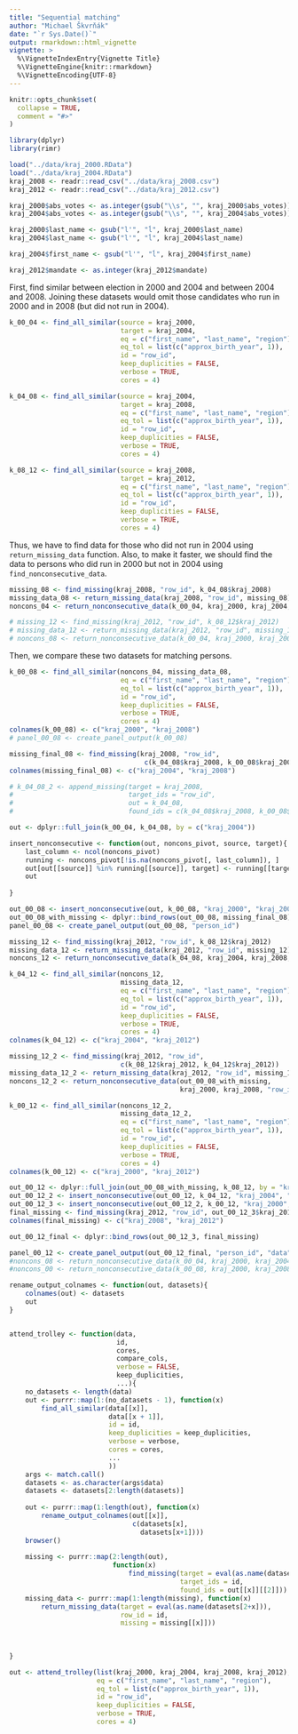 ```yaml
---
title: "Sequential matching"
author: "Michael Škvrňák"
date: "`r Sys.Date()`"
output: rmarkdown::html_vignette
vignette: >
  %\VignetteIndexEntry{Vignette Title}
  %\VignetteEngine{knitr::rmarkdown}
  %\VignetteEncoding{UTF-8}
---
```


```r
knitr::opts_chunk$set(
  collapse = TRUE,
  comment = "#>"
)
```

```r

library(dplyr)
library(rimr)

load("../data/kraj_2000.RData")
load("../data/kraj_2004.RData")
kraj_2008 <- readr::read_csv("../data/kraj_2008.csv")
kraj_2012 <- readr::read_csv("../data/kraj_2012.csv")

kraj_2000$abs_votes <- as.integer(gsub("\\s", "", kraj_2000$abs_votes))
kraj_2004$abs_votes <- as.integer(gsub("\\s", "", kraj_2004$abs_votes))

kraj_2000$last_name <- gsub("l'", "ĺ", kraj_2000$last_name)
kraj_2004$last_name <- gsub("l'", "ĺ", kraj_2004$last_name)

kraj_2004$first_name <- gsub("l'", "ĺ", kraj_2004$first_name)

kraj_2012$mandate <- as.integer(kraj_2012$mandate)

```

First, find similar between election in 2000 and 2004 and between 2004 and 2008. 
Joining these datasets would omit those candidates who run in 2000 and in 2008 
(but did not run in 2004).
```r
k_00_04 <- find_all_similar(source = kraj_2000, 
                            target = kraj_2004, 
                            eq = c("first_name", "last_name", "region"), 
                            eq_tol = list(c("approx_birth_year", 1)), 
                            id = "row_id", 
                            keep_duplicities = FALSE, 
                            verbose = TRUE, 
                            cores = 4)

k_04_08 <- find_all_similar(source = kraj_2004, 
                            target = kraj_2008, 
                            eq = c("first_name", "last_name", "region"), 
                            eq_tol = list(c("approx_birth_year", 1)), 
                            id = "row_id", 
                            keep_duplicities = FALSE, 
                            verbose = TRUE, 
                            cores = 4)

k_08_12 <- find_all_similar(source = kraj_2008, 
                            target = kraj_2012, 
                            eq = c("first_name", "last_name", "region"), 
                            eq_tol = list(c("approx_birth_year", 1)), 
                            id = "row_id", 
                            keep_duplicities = FALSE, 
                            verbose = TRUE, 
                            cores = 4)


```

Thus, we have to find data for those who did not run in 2004 
using `return_missing_data` function.
Also, to make it faster, we should find the data to persons who did run in 2000 but 
not in 2004 using `find_nonconsecutive_data`.

```r
missing_08 <- find_missing(kraj_2008, "row_id", k_04_08$kraj_2008)
missing_data_08 <- return_missing_data(kraj_2008, "row_id", missing_08)
noncons_04 <- return_nonconsecutive_data(k_00_04, kraj_2000, kraj_2004, "row_id")

# missing_12 <- find_missing(kraj_2012, "row_id", k_08_12$kraj_2012)
# missing_data_12 <- return_missing_data(kraj_2012, "row_id", missing_12)
# noncons_08 <- return_nonconsecutive_data(k_00_04, kraj_2000, kraj_2004, "row_id")


```

Then, we compare these two datasets for matching persons.
```r
k_00_08 <- find_all_similar(noncons_04, missing_data_08, 
                            eq = c("first_name", "last_name", "region"), 
                            eq_tol = list(c("approx_birth_year", 1)), 
                            id = "row_id", 
                            keep_duplicities = FALSE, 
                            verbose = TRUE, 
                            cores = 4)
colnames(k_00_08) <- c("kraj_2000", "kraj_2008")
# panel_00_08 <- create_panel_output(k_00_08)

missing_final_08 <- find_missing(kraj_2008, "row_id", 
                                  c(k_04_08$kraj_2008, k_00_08$kraj_2008))
colnames(missing_final_08) <- c("kraj_2004", "kraj_2008")

# k_04_08_2 <- append_missing(target = kraj_2008, 
#                             target_ids = "row_id", 
#                             out = k_04_08, 
#                             found_ids = c(k_04_08$kraj_2008, k_00_08$kraj_2008))

```

```r
out <- dplyr::full_join(k_00_04, k_04_08, by = c("kraj_2004"))

insert_nonconsecutive <- function(out, noncons_pivot, source, target){
    last_column <- ncol(noncons_pivot)
    running <- noncons_pivot[!is.na(noncons_pivot[, last_column]), ]
    out[out[[source]] %in% running[[source]], target] <- running[[target]]
    out
    
}

out_00_08 <- insert_nonconsecutive(out, k_00_08, "kraj_2000", "kraj_2008")
out_00_08_with_missing <- dplyr::bind_rows(out_00_08, missing_final_08)
panel_00_08 <- create_panel_output(out_00_08, "person_id")

missing_12 <- find_missing(kraj_2012, "row_id", k_08_12$kraj_2012)
missing_data_12 <- return_missing_data(kraj_2012, "row_id", missing_12)
noncons_12 <- return_nonconsecutive_data(k_04_08, kraj_2004, kraj_2008, "row_id")

k_04_12 <- find_all_similar(noncons_12, 
                            missing_data_12, 
                            eq = c("first_name", "last_name", "region"), 
                            eq_tol = list(c("approx_birth_year", 1)), 
                            id = "row_id", 
                            keep_duplicities = FALSE, 
                            verbose = TRUE, 
                            cores = 4)
colnames(k_04_12) <- c("kraj_2004", "kraj_2012")

missing_12_2 <- find_missing(kraj_2012, "row_id", 
                            c(k_08_12$kraj_2012, k_04_12$kraj_2012))
missing_data_12_2 <- return_missing_data(kraj_2012, "row_id", missing_12_2)
noncons_12_2 <- return_nonconsecutive_data(out_00_08_with_missing, 
                                           kraj_2000, kraj_2008, "row_id")

k_00_12 <- find_all_similar(noncons_12_2, 
                            missing_data_12_2, 
                            eq = c("first_name", "last_name", "region"), 
                            eq_tol = list(c("approx_birth_year", 1)), 
                            id = "row_id", 
                            keep_duplicities = FALSE, 
                            verbose = TRUE, 
                            cores = 4)
colnames(k_00_12) <- c("kraj_2000", "kraj_2012")

out_00_12 <- dplyr::full_join(out_00_08_with_missing, k_08_12, by = "kraj_2008")
out_00_12_2 <- insert_nonconsecutive(out_00_12, k_04_12, "kraj_2004", "kraj_2012")
out_00_12_3 <- insert_nonconsecutive(out_00_12_2, k_00_12, "kraj_2000", "kraj_2012")
final_missing <- find_missing(kraj_2012, "row_id", out_00_12_3$kraj_2012)
colnames(final_missing) <- c("kraj_2008", "kraj_2012")

out_00_12_final <- dplyr::bind_rows(out_00_12_3, final_missing)

panel_00_12 <- create_panel_output(out_00_12_final, "person_id", "data")
#noncons_08 <- return_nonconsecutive_data(k_00_04, kraj_2000, kraj_2004, "row_id")
#noncons_00 <- return_nonconsecutive_data(k_00_08, kraj_2000, kraj_2008, "row_id")
```

```r

rename_output_colnames <- function(out, datasets){
    colnames(out) <- datasets
    out
}


attend_trolley <- function(data, 
                           id, 
                           cores, 
                           compare_cols, 
                           verbose = FALSE, 
                           keep_duplicities, 
                           ...){
    no_datasets <- length(data)
    out <- purrr::map(1:(no_datasets - 1), function(x) 
        find_all_similar(data[[x]], 
                         data[[x + 1]], 
                         id = id, 
                         keep_duplicities = keep_duplicities, 
                         verbose = verbose, 
                         cores = cores, 
                         ...
                         ))
    args <- match.call()
    datasets <- as.character(args$data)
    datasets <- datasets[2:length(datasets)]
    
    out <- purrr::map(1:length(out), function(x) 
        rename_output_colnames(out[[x]], 
                               c(datasets[x], 
                                 datasets[x+1])))
    browser()
    
    missing <- purrr::map(2:length(out), 
                          function(x) 
                              find_missing(target = eval(as.name(datasets[x+1])), 
                                           target_ids = id, 
                                           found_ids = out[[x]][[2]]))
    missing_data <- purrr::map(1:length(missing), function(x) 
        return_missing_data(target = eval(as.name(datasets[2+x])), 
                            row_id = id, 
                            missing = missing[[x]]))
    
    
    
}

out <- attend_trolley(list(kraj_2000, kraj_2004, kraj_2008, kraj_2012), 
                      eq = c("first_name", "last_name", "region"), 
                      eq_tol = list(c("approx_birth_year", 1)), 
                      id = "row_id", 
                      keep_duplicities = FALSE, 
                      verbose = TRUE, 
                      cores = 4)
```

